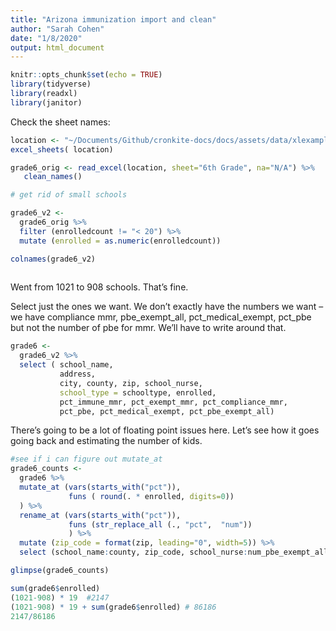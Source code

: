 ```yaml
---
title: "Arizona immunization import and clean"
author: "Sarah Cohen"
date: "1/8/2020"
output: html_document
---
```


```r
knitr::opts_chunk$set(echo = TRUE)
library(tidyverse)
library(readxl)
library(janitor)

```

Check the sheet names: 

```r
location <- "~/Documents/Github/cronkite-docs/docs/assets/data/xlexamples/2017-arizona-reporting-schools-coverage.xlsx"
excel_sheets( location)

grade6_orig <- read_excel(location, sheet="6th Grade", na="N/A") %>%
   clean_names()

# get rid of small schools

grade6_v2 <- 
  grade6_orig %>%
  filter (enrolledcount != "< 20") %>%
  mutate (enrolled = as.numeric(enrolledcount))

colnames(grade6_v2)
  
```

Went from 1021 to 908 schools. That's fine. 

Select just the ones we want. We don't exactly have the numbers we want -- we have compliance mmr, pbe_exempt_all, pct_medical_exempt, pct_pbe but not the number of pbe for mmr.  We'll have to write around that. 

```r
grade6 <- 
  grade6_v2 %>%
  select ( school_name,
           address,
           city, county, zip, school_nurse,
           school_type = schooltype, enrolled, 
           pct_immune_mmr, pct_exempt_mmr, pct_compliance_mmr,
           pct_pbe, pct_medical_exempt, pct_pbe_exempt_all)


```


There's going to be a lot of floating point issues here. Let's see how it goes going back and estimating the number of kids. 

```r

#see if i can figure out mutate_at
grade6_counts <- 
  grade6 %>% 
  mutate_at (vars(starts_with("pct")),
             funs ( round(. * enrolled, digits=0))
  ) %>%
  rename_at (vars(starts_with("pct")),
             funs (str_replace_all (., "pct",  "num"))
             ) %>%
  mutate (zip_code = format(zip, leading="0", width=5)) %>%
  select (school_name:county, zip_code, school_nurse:num_pbe_exempt_all)

glimpse(grade6_counts)

sum(grade6$enrolled)
(1021-908) * 19  #2147
(1021-908) * 19 + sum(grade6$enrolled) # 86186
2147/86186

```

